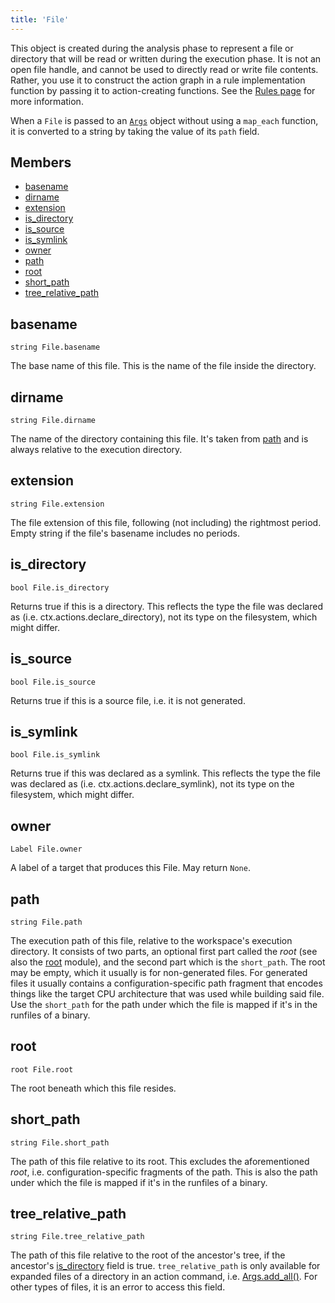 ```yaml
---
title: 'File'
---
```




This object is created during the analysis phase to represent a file or directory that will be read or written during the execution phase. It is not an open file handle, and cannot be used to directly read or write file contents. Rather, you use it to construct the action graph in a rule implementation function by passing it to action-creating functions. See the [Rules page](https://bazel.build/extending/rules#files) for more information.

When a `File` is passed to an [`Args`](../builtins/Args.html) object without using a `map_each` function, it is converted to a string by taking the value of its `path` field.

## Members

- [basename](#basename)
- [dirname](#dirname)
- [extension](#extension)
- [is\_directory](#is-directory)
- [is\_source](#is-source)
- [is\_symlink](#is-symlink)
- [owner](#owner)
- [path](#path)
- [root](#root)
- [short\_path](#short-path)
- [tree\_relative\_path](#tree-relative-path)

## basename

```
string File.basename
```

 The base name of this file. This is the name of the file inside the directory.



## dirname

```
string File.dirname
```

 The name of the directory containing this file. It's taken from [path](#path) and is always relative to the execution directory.



## extension

```
string File.extension
```

 The file extension of this file, following (not including) the rightmost period. Empty string if the file's basename includes no periods.



## is\_directory

```
bool File.is_directory
```

 Returns true if this is a directory. This reflects the type the file was declared as (i.e. ctx.actions.declare\_directory), not its type on the filesystem, which might differ.



## is\_source

```
bool File.is_source
```

 Returns true if this is a source file, i.e. it is not generated.



## is\_symlink

```
bool File.is_symlink
```

 Returns true if this was declared as a symlink. This reflects the type the file was declared as (i.e. ctx.actions.declare\_symlink), not its type on the filesystem, which might differ.



## owner

```
Label File.owner
```

 A label of a target that produces this File.
 May return `None`.



## path

```
string File.path
```

 The execution path of this file, relative to the workspace's execution directory. It consists of two parts, an optional first part called the _root_ (see also the [root](../builtins/root.html) module), and the second part which is the `short_path`. The root may be empty, which it usually is for non-generated files. For generated files it usually contains a configuration-specific path fragment that encodes things like the target CPU architecture that was used while building said file. Use the `short_path` for the path under which the file is mapped if it's in the runfiles of a binary.



## root

```
root File.root
```

 The root beneath which this file resides.



## short\_path

```
string File.short_path
```

 The path of this file relative to its root. This excludes the aforementioned _root_, i.e. configuration-specific fragments of the path. This is also the path under which the file is mapped if it's in the runfiles of a binary.



## tree\_relative\_path

```
string File.tree_relative_path
```

 The path of this file relative to the root of the ancestor's tree, if the ancestor's [is\_directory](#is-directory) field is true. `tree_relative_path` is only available for expanded files of a directory in an action command, i.e. [Args.add\_all()](../builtins/Args.html#add_all). For other types of files, it is an error to access this field.
